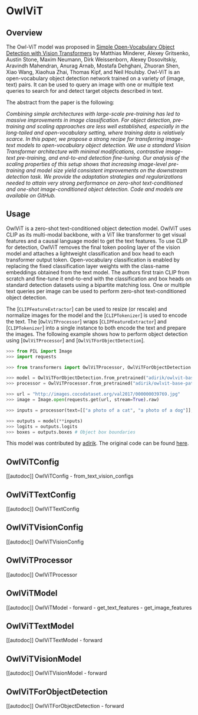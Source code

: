<!--Copyright 2022 The HuggingFace Team. All rights reserved.

Licensed under the Apache License, Version 2.0 (the "License"); you may not use this file except in compliance with
the License. You may obtain a copy of the License at

http://www.apache.org/licenses/LICENSE-2.0

Unless required by applicable law or agreed to in writing, software distributed under the License is distributed on
an "AS IS" BASIS, WITHOUT WARRANTIES OR CONDITIONS OF ANY KIND, either express or implied. See the License for the
specific language governing permissions and limitations under the License.
-->

# OwlViT

## Overview

The Owl-ViT model was proposed in [Simple Open-Vocabulary Object Detection with Vision Transformers](https://arxiv.org/abs/2205.06230) by Matthias Minderer, Alexey Gritsenko, Austin Stone, Maxim Neumann, Dirk Weissenborn, Alexey Dosovitskiy, Aravindh Mahendran, Anurag Arnab, Mostafa Dehghani, Zhuoran Shen, Xiao Wang, Xiaohua Zhai, Thomas Kipf, and Neil Houlsby. Owl-ViT is an open-vocabulary object detection network trained on a variety of (image, text) pairs. It can be used to query an image with one or multiple text queries to search for and detect target objects described in text.

The abstract from the paper is the following:

*Combining simple architectures with large-scale pre-training has led to massive improvements in image classification. For object detection, pre-training and scaling approaches are less well established, especially in the long-tailed and open-vocabulary setting, where training data is relatively scarce. In this paper, we propose a strong recipe for transferring image-text models to open-vocabulary object detection. We use a standard Vision Transformer architecture with minimal modifications, contrastive image-text pre-training, and end-to-end detection fine-tuning. Our analysis of the scaling properties of this setup shows that increasing image-level pre-training and model size yield consistent improvements on the downstream detection task. We provide the adaptation strategies and regularizations needed to attain very strong performance on zero-shot text-conditioned and one-shot image-conditioned object detection. Code and models are available on GitHub.*

## Usage

OwlViT is a zero-shot text-conditioned object detection model. OwlViT uses CLIP as its multi-modal backbone, with a ViT like transformer to get visual features and a causal language model to get the text features. To use CLIP for detection, OwlViT removes the final token pooling layer of the vision model and attaches a lightweight classification and box head to each transformer output token. Open-vocabulary classification is enabled by replacing the fixed classification layer weights with the class-name embeddings obtained from the text model. The authors first train CLIP from scratch and fine-tune it end-to-end with the classification and box heads on standard detection datasets using a bipartite matching loss. One or multiple text queries per image can be used to perform zero-shot text-conditioned object detection. 

The [`CLIPFeatureExtractor`] can be used to resize (or rescale) and normalize images for the model and the [`CLIPTokenizer`] is used to encode the text. The [`OwlViTProcessor`] wraps [`CLIPFeatureExtractor`] and [`CLIPTokenizer`] into a single instance to both encode the text and prepare the images. The following example shows how to perform object detection using [`OwlViTProcessor`] and [`OwlViTForObjectDetection`].


```python
>>> from PIL import Image
>>> import requests

>>> from transformers import OwlViTProcessor, OwlViTForObjectDetection

>>> model = OwlViTForObjectDetection.from_pretrained("adirik/owlvit-base-patch32")
>>> processor = OwlViTProcessor.from_pretrained("adirik/owlvit-base-patch32")

>>> url = "http://images.cocodataset.org/val2017/000000039769.jpg"
>>> image = Image.open(requests.get(url, stream=True).raw)

>>> inputs = processor(text=[["a photo of a cat", "a photo of a dog"]], images=image, return_tensors="pt", padding=True)

>>> outputs = model(**inputs)
>>> logits = outputs.logits 
>>> boxes = outputs.boxes # Object box boundaries
```

This model was contributed by [adirik](https://huggingface.co/adirik). The original code can be found [here](https://github.com/google-research/scenic/tree/a41d24676f64a2158bfcd7cb79b0a87673aa875b/scenic/projects/owl_vit).

## OwlViTConfig

[[autodoc]] OwlViTConfig
    - from_text_vision_configs

## OwlViTTextConfig

[[autodoc]] OwlViTTextConfig

## OwlViTVisionConfig

[[autodoc]] OwlViTVisionConfig

## OwlViTProcessor

[[autodoc]] OwlViTProcessor

## OwlViTModel

[[autodoc]] OwlViTModel
    - forward
    - get_text_features
    - get_image_features

## OwlViTTextModel

[[autodoc]] OwlViTTextModel
    - forward

## OwlViTVisionModel

[[autodoc]] OwlViTVisionModel
    - forward

## OwlViTForObjectDetection

[[autodoc]] OwlViTForObjectDetection
    - forward
